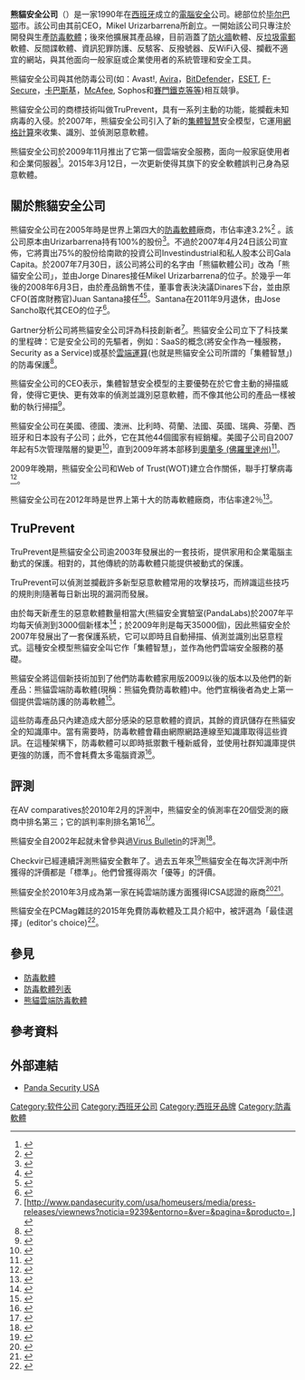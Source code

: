 {{Infobox company
| company_name=Panda Security SL
| company_type     = [[上市公司|上市公司]]
| company_logo     = [[Image:Panda_Security_Logo_2015.svg|center]]
| foundation       = [[西班牙|西班牙]][[比斯开省|比斯开省]][[杜兰戈_(西班牙)|杜兰戈市]](1990)
| location_city    = [[畢爾巴鄂|畢爾巴鄂]]
| location_country = 西班牙
| key_people       = José Sancho ([[Chief_Executive_Officer|CEO]]) / Jaime Bergel [[Chair_(official)|Chairman]]
| industry         = [[電腦軟體|電腦軟體]]
| products         = Antivirus, firewall <br/>Spam and spyware detection<br/>Security and management tools
| homepage         = [http://www.pandasecurity.com/ PandaSecurity.com]
}}
'''熊貓安全公司'''（{{lang-en|'''Panda Security SL'''}}）是一家1990年在[[西班牙|西班牙]]成立的[[電腦安全|電腦安全]]公司。總部位於[[毕尔巴鄂|毕尔巴鄂]]市。該公司由其前CEO，Mikel Urizarbarrena所創立。一開始該公司只專注於開發與生產[[防毒軟體|防毒軟體]]；後來他擴展其產品線，目前涵蓋了[[防火牆|防火牆]]軟體、反[[垃圾電郵|垃圾電郵]]軟體、反間諜軟體、資訊犯罪防護、反駭客、反撥號器、反WiFi入侵、攔截不適宜的網站，與其他面向一般家庭或企業使用者的系統管理和安全工具。

熊貓安全公司與其他防毒公司(如：Avast!, [[Avira_AntiVirus|Avira]]，[[BitDefender|BitDefender]]，[[ESET|ESET]], [[F-Secure|F-Secure]]，[[卡巴斯基實驗室|卡巴斯基]]，[[McAfee|McAfee]], Sophos和[[賽門鐵克|賽門鐵克]][[防毒軟體列表|等等]])相互競爭。

熊貓安全公司的商標技術叫做TruPrevent，具有一系列主動的功能，能攔截未知病毒的入侵。於2007年，熊貓安全公司引入了新的[[集體智慧|集體智慧]]安全模型，它運用[[網格計算|網格計算]]來收集、識別、並偵測惡意軟體。

熊貓安全公司於2009年11月推出了它第一個雲端安全服務，面向一般家庭使用者和企業伺服器<ref>{{cite web |url=http://cloudprotection.pandasecurity.com/news/2009/11/panda-security-unveils-first-cloud-based-security-services-for-home-users-and-smbs/ |title=Panda Security Unveils First Cloud-Based Security Services for Home Users and SMBs |publisher=cloudprotection.pandasecurity.com |accessdate=2015-08-15 |archive-date=2012-03-06 |archive-url=https://web.archive.org/web/20120306030724/http://cloudprotection.pandasecurity.com/news/2009/11/panda-security-unveils-first-cloud-based-security-services-for-home-users-and-smbs/ |dead-url=no }}</ref>。2015年3月12日，一次更新使得其旗下的安全軟體誤判己身為惡意軟體。

== 關於熊貓安全公司 ==

熊貓安全公司在2005年時是世界上第四大的[[防毒軟體|防毒軟體]]廠商，市佔率達3.2%<ref>{{cite web|url=http://www.gartner.com/newsroom/id/493858|title=Gartner Says Worldwide Antivirus Software Market Increased 13.6 Percent in 2005|publisher=|accessdate=2015-08-15|archive-date=2015-07-20|archive-url=https://web.archive.org/web/20150720121715/http://www.gartner.com/newsroom/id/493858|dead-url=no}}</ref> 。該公司原本由Urizarbarrena持有100%的股份<ref>{{cite web|url=http://www.pandasoftware.com/about_panda/press_room/|title=Investindustrial and Gala Capital invest in Panda Software to undertake an important expansion plan and launch new IT security solutions globally|publisher=|accessdate=2015-08-15|archive-date=2008-10-12|archive-url=https://web.archive.org/web/20081012123036/http://www.pandasoftware.com/about_panda/press_room/|dead-url=no}}</ref>。不過於2007年4月24日該公司宣佈，它將賣出75%的股份给南歐的投資公司Investindustrial和私人股本公司Gala Capita。於2007年7月30日，該公司將公司的名字由「熊貓軟體公司」改為「熊貓安全公司」，並由Jorge Dinares接任Mikel Urizarbarrena的位子。於幾乎一年後的2008年6月3日，由於產品銷售不佳，董事會表決決議Dinares下台，並由原CFO(首席財務官)Juan Santana接任<ref>{{cite web|url=http://www.pandasecurity.com/|title=Panda Security|publisher=|accessdate=2014-04-09|archive-date=2014-07-07|archive-url=https://web.archive.org/web/20140707165239/http://www.pandasecurity.com/|dead-url=no}}</ref><ref>[http://www.pandasecurity.com/homeusers/media/press-releases/viewnews?noticia=8592&entorno=&ver=2007,3&pagina=&producto= ] {{webarchive|url=https://web.archive.org/web/20110222131732/http://www.pandasecurity.com/homeusers/media/press-releases/viewnews?noticia=8592&entorno=&ver=2007%2C3&pagina=&producto= |date=2011-02-22 }}</ref>。Santana在2011年9月退休，由Jose Sancho取代其CEO的位子<ref>{{cite web|url=http://www.theregister.co.uk/2011/09/26/panda_security_job_cuts/|title=Panda Security axes jobs, gets new chief exec|publisher=|accessdate=2015-08-15|archive-date=2015-09-22|archive-url=https://web.archive.org/web/20150922030243/http://www.theregister.co.uk/2011/09/26/panda_security_job_cuts/|dead-url=no}}</ref>。

Gartner分析公司將熊貓安全公司評為科技創新者<ref>[http://www.pandasecurity.com/usa/homeusers/media/press-releases/viewnews?noticia=9239&entorno=&ver=&pagina=&producto=,] {{webarchive|url=https://web.archive.org/web/20111003072620/http://www.pandasecurity.com/usa/homeusers/media/press-releases/viewnews?noticia=9239&entorno=&ver=&pagina=&producto=%2C |date=2011-10-03 }}</ref>。熊貓安全公司立下了科技業的里程碑：它是安全公司的先驅者，例如：SaaS的概念(將安全作為一種服務，Security as a Service)或基於[[雲端運算|雲端運算]](也就是熊貓安全公司所謂的「集體智慧」)的防毒保護<ref>{{cite web|url=http://www.pandasecurity.com/homeusers/solutions/collective-intelligence/|title=Collective Intelligence|publisher=|accessdate=2015-08-15|archive-date=2015-08-13|archive-url=https://web.archive.org/web/20150813221256/http://www.pandasecurity.com/homeusers/solutions/collective-intelligence/|dead-url=no}}</ref>。

熊貓安全公司的CEO表示，集體智慧安全模型的主要優勢在於它會主動的掃描威脅，使得它更快、更有效率的偵測並識別惡意軟體，而不像其他公司的產品一樣被動的執行掃描<ref>[http://www.pandainsight.com/en/security-against-increasing-malware-in-recession-times=Security ]{{Dead link|date=August 2010}}</ref>。

熊貓安全公司在美國、德國、澳洲、比利時、荷蘭、法國、英國、瑞典、芬蘭、西班牙和日本設有子公司{{Citation needed|date=August 2010}}；此外，它在其他44個國家有經銷權。美國子公司自2007年起有5次管理階層的變更<ref>{{cite web|url=http://www.crunchbase.com/company/panda-security-3|title=Panda Security|publisher=|accessdate=2015-08-15|archive-date=2013-08-04|archive-url=https://web.archive.org/web/20130804214258/http://www.crunchbase.com/company/panda-security-3|dead-url=no}}</ref>，直到2009年將本部移到[[奧蘭多_(佛羅里達州)|奧蘭多 (佛羅里達州)]]<ref>{{cite web|url=http://blogs.channelinsider.com/secure_channel/content/malware_worms_viruses/panda_security_new_leader_same_message.html |title=存档副本 |accessdate=2010-09-16 |deadurl=yes |archiveurl=https://web.archive.org/web/20100405001333/http://blogs.channelinsider.com/secure_channel/content/malware_worms_viruses/panda_security_new_leader_same_message.html |archivedate=2010-04-05 }}</ref>。

2009年晚期，熊貓安全公司和Web of Trust(WOT)建立合作關係，聯手打擊病毒<ref>{{cite web|url=http://www.mywot.com/en/press/panda-security-and-against-intuition-partner-to-offer-wot-the-community-based-safe-surfing-tool|title=Panda Security and Against Intuition partner to offer WOT, the community-based safe surfing tool - WOT (Web of Trust)|author=WOT Services Ltd.|publisher=|accessdate=2015-08-15|archive-date=2016-01-09|archive-url=https://web.archive.org/web/20160109083359/https://www.mywot.com/en/press/panda-security-and-against-intuition-partner-to-offer-wot-the-community-based-safe-surfing-tool|dead-url=no}}</ref>。

熊貓安全公司在2012年時是世界上第十大的防毒軟體廠商，市佔率達2％<ref>{{cite web|url=https://www.opswat.com/antivirus-market-analysis-december-2012|title=Antivirus Market Analysis: December 2012|publisher=|access-date=2015-08-15|archive-url=https://web.archive.org/web/20141209052856/https://www.opswat.com/antivirus-market-analysis-december-2012|archive-date=2014-12-09|dead-url=yes}}</ref>。

== TruPrevent ==

TruPrevent是熊貓安全公司逾2003年發展出的一套技術，提供家用和企業電腦主動式的保護。相對的，其他傳統的防毒軟體只能提供被動式的保護。

TruPrevent可以偵測並攔截許多新型惡意軟體常用的攻擊技巧，而辨識這些技巧的規則則隨著每日新出現的漏洞而發展。

由於每天新產生的惡意軟體數量相當大(熊貓安全實驗室(PandaLabs)於2007年平均每天偵測到3000個新樣本{{Clarify|date=December 2011}}<ref>[http://www.pandasecurity.com/homeusers/media/press-releases/viewnews?noticia=9077=The ]{{dead link|date=April 2014}}</ref>；於2009年則是每天35000個)，因此熊貓安全於2007年發展出了一套保護系統，它可以即時且自動掃描、偵測並識別出惡意程式。這種安全模型熊貓安全叫它作「集體智慧」，並作為他們雲端安全服務的基礎。

熊貓安全將這個新技術加到了他們防毒軟體家用版2009以後的版本以及他們的新產品：熊貓雲端防毒軟體(現稱：熊貓免費防毒軟體)中。他們宣稱後者為史上第一個提供雲端防護的防毒軟體<ref>{{cite web|url=http://www.pandasecurity.com/usa/about/corporate-news/new-61.htm|title=Panda Cloud Antivirus: The First Free Cloud-Based Antivirus Thin-Client|accessdate=2015-08-15|archive-date=2015-09-24|archive-url=https://web.archive.org/web/20150924064124/http://www.pandasecurity.com/usa/about/corporate-news/new-61.htm|dead-url=no}}</ref>。

這些防毒產品只內建造成大部分感染的惡意軟體的資訊，其餘的資訊儲存在熊貓安全的知識庫中。當有需要時，防毒軟體會藉由網際網路連線至知識庫取得這些資訊。在這種架構下，防毒軟體可以即時抵禦數千種新威脅，並使用社群知識庫提供更強的防護，而不會耗費太多電腦資源<ref>{{cite web|url=http://www.youtube.com/watch?v=0-JfW4Ut8kg|title=How Collective Intelligence works and security from the cloud works|accessdate=2015-08-15|archive-date=2015-07-01|archive-url=https://web.archive.org/web/20150701082216/https://www.youtube.com/watch?v=0-JfW4Ut8kg|dead-url=no}}</ref>。

== 評測 ==

在AV comparatives於2010年2月的評測中，熊貓安全的偵測率在20個受測的廠商中排名第三；它的誤判率則排名第16<ref>{{Cite web |url=http://www.av-comparatives.org/images/stories/test/ondret/avc_report25.pdf |title=Anti-Virus Comparative No. 25, February 2010 |accessdate=2015-08-15 |archive-date=2015-09-23 |archive-url=https://web.archive.org/web/20150923180634/http://www.av-comparatives.org/images/stories/test/ondret/avc_report25.pdf |dead-url=no }}</ref>。

熊貓安全自2002年起就未曾參與過[[Virus_Bulletin|Virus Bulletin]]的評測<ref>{{cite web|url=http://www.virusbtn.com/vb100/archive/results?vendor=VE13 |title=存档副本 |accessdate=2015-08-15 |deadurl=yes |archiveurl=https://web.archive.org/web/20110726124004/http://www.virusbtn.com/vb100/archive/results?vendor=VE13 |archivedate=2011-07-26 }}</ref>。

Checkvir已經連續評測熊貓安全數年了。過去五年來<ref>{{cite web|url=http://www.checkvir.com/pdf/certif.pdf|title=CheckVir|publisher=|deadurl=yes|archiveurl=https://web.archive.org/web/20160303192234/http://www.checkvir.com/pdf/certif.pdf|archivedate=2016年3月3日|df=}}</ref>熊貓安全在每次評測中所獲得的評價都是「標準」。他們曾獲得兩次「優等」的評價。

熊貓安全於2010年3月成為第一家在純雲端防護方面獲得ICSA認證的廠商<ref>{{cite web |url=http://www.icsalabs.com/product/panda-cloud-antivirus |title=存档副本 |accessdate=2015-08-15 |deadurl=yes |archiveurl=https://web.archive.org/web/20100420223419/http://www.icsalabs.com/product/panda-cloud-antivirus |archivedate=2010-04-20 }}</ref><ref>{{cite web|url=http://www.pandasecurity.com/homeusers/media/press-releases/viewnews?noticia=10105 |title=存档副本 |accessdate=2015-08-15 |deadurl=yes |archiveurl=https://web.archive.org/web/20100529020355/http://www.pandasecurity.com/homeusers/media/press-releases/viewnews?noticia=10105 |archivedate=2010-05-29 }}</ref>。

熊貓安全在PCMag雜誌的2015年免費防毒軟體及工具介紹中，被評選為「最佳選擇」(editor's choice)<ref>{{Cite web |url=http://www.pcmag.com/article2/0,2817,2463592,00.asp |title=存档副本 |accessdate=2015-08-15 |archive-date=2015-08-15 |archive-url=https://web.archive.org/web/20150815225547/http://www.pcmag.com/article2/0,2817,2463592,00.asp |dead-url=no }}</ref>。

== 參見 ==
*[[防毒軟體|防毒軟體]]
*[[防毒軟體列表|防毒軟體列表]]
*[[熊貓雲端防毒軟體|熊貓雲端防毒軟體]]

== 參考資料 ==
<references/>

== 外部連結 ==
* [http://www.pandasecurityUSA.com/ Panda Security USA] {{Wayback|url=http://www.pandasecurityusa.com/ |date=20140117063350 }}

{{杀毒软件}}
[[Category:软件公司|Category:软件公司]]
[[Category:西班牙公司|Category:西班牙公司]]
[[Category:西班牙品牌|Category:西班牙品牌]]
[[Category:防毒軟體|Category:防毒軟體]]